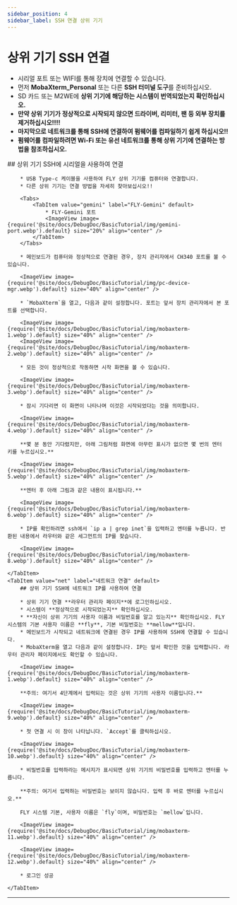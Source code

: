 ```yaml
---
sidebar_position: 4
sidebar_label: SSH 연결 상위 기기
---
```


# 상위 기기 SSH 연결


* 시리얼 포트 또는 WIFI를 통해 장치에 연결할 수 있습니다.
* 먼저 **MobaXterm_Personal** 또는 다른 **SSH 터미널 도구**를 준비하십시오.
* SD 카드 또는 M2WE에 **상위 기기에 해당하는 시스템이 번역되었는지 확인하십시오.**
* **만약 상위 기기가 정상적으로 시작되지 않으면 드라이버, 리미터, 팬 등 외부 장치를 제거하십시오!!!!**
* **마지막으로 네트워크를 통해 SSH에 연결하여 펌웨어를 컴파일하기 쉽게 하십시오!!**
* **펌웨어를 컴파일하려면 Wi-Fi 또는 유선 네트워크를 통해 상위 기기에 연결하는 방법을 참조하십시오.**

<Tabs>
    <TabItem value="serial" label="시리얼 연결" default>
        ## 상위 기기 SSH에 시리얼을 사용하여 연결

        * USB Type-c 케이블을 사용하여 FLY 상위 기기를 컴퓨터와 연결합니다.
        * 다른 상위 기기는 연결 방법을 자세히 찾아보십시오!!

        <Tabs>
            <TabItem value="gemini" label="FLY-Gemini" default>
                * FLY-Gemini 포트
                <ImageView image={require('@site/docs/DebugDoc/BasicTutorial/img/gemini-port.webp').default} size="20%" align="center" />
            </TabItem>
        </Tabs>

        * 메인보드가 컴퓨터와 정상적으로 연결된 경우, 장치 관리자에서 CH340 포트를 볼 수 있습니다.

        <ImageView image={require('@site/docs/DebugDoc/BasicTutorial/img/pc-device-mgr.webp').default} size="40%" align="center" />

        * `MobaXterm`을 열고, 다음과 같이 설정합니다. 포트는 앞서 장치 관리자에서 본 포트를 선택합니다.

        <ImageView image={require('@site/docs/DebugDoc/BasicTutorial/img/mobaxterm-1.webp').default} size="40%" align="center" />
        <ImageView image={require('@site/docs/DebugDoc/BasicTutorial/img/mobaxterm-2.webp').default} size="40%" align="center" />

        * 모든 것이 정상적으로 작동하면 시작 화면을 볼 수 있습니다.

        <ImageView image={require('@site/docs/DebugDoc/BasicTutorial/img/mobaxterm-3.webp').default} size="40%" align="center" />

        * 잠시 기다리면 이 화면이 나타나며 이것은 시작되었다는 것을 의미합니다.

        <ImageView image={require('@site/docs/DebugDoc/BasicTutorial/img/mobaxterm-4.webp').default} size="40%" align="center" />

        **몇 분 동안 기다렸지만, 아래 그림처럼 화면에 아무런 표시가 없으면 몇 번의 엔터 키를 누르십시오.**

        <ImageView image={require('@site/docs/DebugDoc/BasicTutorial/img/mobaxterm-5.webp').default} size="40%" align="center" />

        **엔터 후 아래 그림과 같은 내용이 표시됩니다.**

        <ImageView image={require('@site/docs/DebugDoc/BasicTutorial/img/mobaxterm-6.webp').default} size="40%" align="center" />

        * IP를 확인하려면 ssh에서 `ip a | grep inet`을 입력하고 엔터를 누릅니다. 반환된 내용에서 라우터와 같은 세그먼트의 IP를 찾습니다.

        <ImageView image={require('@site/docs/DebugDoc/BasicTutorial/img/mobaxterm-8.webp').default} size="40%" align="center" />

    </TabItem>
    <TabItem value="net" label="네트워크 연결" default>
        ## 상위 기기 SSH에 네트워크 IP를 사용하여 연결

        * 상위 기기 연결 **라우터 관리자 페이지**에 로그인하십시오.
        * 시스템이 **정상적으로 시작되었는지** 확인하십시오.
        * **자신이 상위 기기의 사용자 이름과 비밀번호를 알고 있는지** 확인하십시오. FLY 시스템의 기본 사용자 이름은 **fly**, 기본 비밀번호는 **mellow**입니다.
        * 메인보드가 시작되고 네트워크에 연결된 경우 IP를 사용하여 SSH에 연결할 수 있습니다.
        * MobaXterm을 열고 다음과 같이 설정합니다. IP는 앞서 확인한 것을 입력합니다. 라우터 관리자 페이지에서도 확인할 수 있습니다.

        <ImageView image={require('@site/docs/DebugDoc/BasicTutorial/img/mobaxterm-1.webp').default} size="40%" align="center" />

        **주의: 여기서 4단계에서 입력되는 것은 상위 기기의 사용자 이름입니다.**

        <ImageView image={require('@site/docs/DebugDoc/BasicTutorial/img/mobaxterm-9.webp').default} size="40%" align="center" />

        * 첫 연결 시 이 창이 나타납니다. `Accept`를 클릭하십시오.

        <ImageView image={require('@site/docs/DebugDoc/BasicTutorial/img/mobaxterm-10.webp').default} size="40%" align="center" />

        * 비밀번호를 입력하라는 메시지가 표시되면 상위 기기의 비밀번호를 입력하고 엔터를 누릅니다.

        **주의: 여기서 입력하는 비밀번호는 보이지 않습니다. 입력 후 바로 엔터를 누르십시오.**

        FLY 시스템 기본, 사용자 이름은 `fly`이며, 비밀번호는 `mellow`입니다.

        <ImageView image={require('@site/docs/DebugDoc/BasicTutorial/img/mobaxterm-11.webp').default} size="40%" align="center" />

        <ImageView image={require('@site/docs/DebugDoc/BasicTutorial/img/mobaxterm-12.webp').default} size="40%" align="center" />

        * 로그인 성공

    </TabItem>
</Tabs>

----